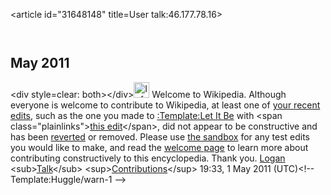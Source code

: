 <article id="31648148" title=User talk:46.177.78.16>
	<talkpage id="31648148" title="User talk:46.177.78.16">

== May 2011 ==

&lt;div style=clear: both&gt;&lt;/div&gt;[[File:Information.svg|25px|alt=|link=]] Welcome to Wikipedia. Although everyone is welcome to contribute to Wikipedia, at least one of [[Special:Contributions/46.177.78.16|your recent edits]], such as the one you made to [[:Template:Let It Be]] with &lt;span class=&quot;plainlinks&quot;&gt;[http://en.wikipedia.org/wiki/Template%3aLet_It_Be?diff=426937691 this edit]&lt;/span&gt;, did not appear to be constructive and has been [[Help:Reverting|reverted]] or removed. Please use [[Wikipedia:Sandbox|the sandbox]] for any test edits you would like to make, and read the [[Wikipedia:Welcoming committee/Welcome to Wikipedia|welcome page]] to learn more about contributing constructively to this encyclopedia. Thank you. [[User:Logan|Logan]] &lt;sub&gt;[[User_talk:Logan|Talk]]&lt;/sub&gt; &lt;sup&gt;[[Special:Contributions/Logan|Contributions]]&lt;/sup&gt; 19:33, 1 May 2011 (UTC)&lt;!-- Template:Huggle/warn-1 --&gt;
	</talkpage>
</article>